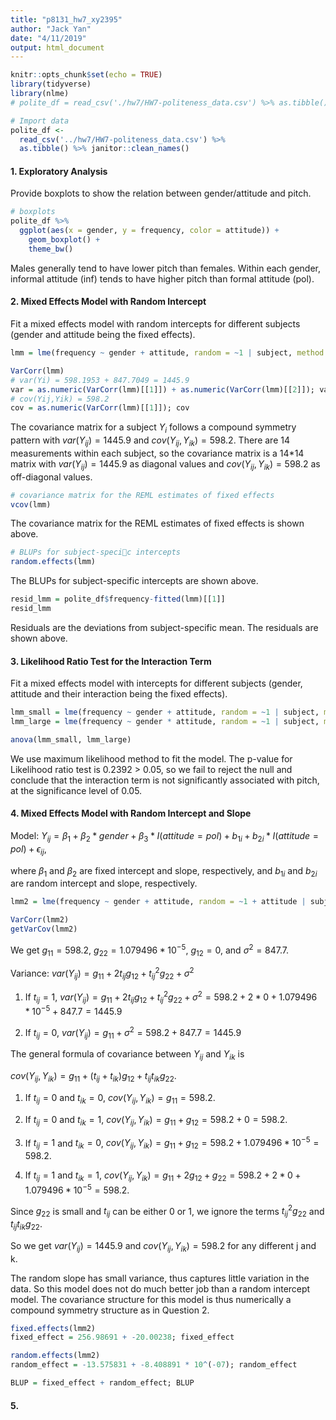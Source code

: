 ```yaml
---
title: "p8131_hw7_xy2395"
author: "Jack Yan"
date: "4/11/2019"
output: html_document
---
```


```r
knitr::opts_chunk$set(echo = TRUE)
library(tidyverse)
library(nlme)
# polite_df = read_csv('./hw7/HW7-politeness_data.csv') %>% as.tibble() %>% janitor::clean_names()
```

```r
# Import data
polite_df <- 
  read_csv('../hw7/HW7-politeness_data.csv') %>%
  as.tibble() %>% janitor::clean_names() 
```

#### 1. Exploratory Analysis

Provide boxplots to show the relation between gender/attitude and pitch.
```r
# boxplots 
polite_df %>%
  ggplot(aes(x = gender, y = frequency, color = attitude)) +
    geom_boxplot() +
    theme_bw()
```

Males generally tend to have lower pitch than females. Within each gender, informal attitude (inf) tends to have higher pitch than formal attitude (pol).

#### 2. Mixed Effects Model with Random Intercept

Fit a mixed effects model with random intercepts for different subjects (gender and attitude being the fixed effects).

```r
lmm = lme(frequency ~ gender + attitude, random = ~1 | subject, method = "REML", data = polite_df)

VarCorr(lmm)
# var(Yi) = 598.1953 + 847.7049 = 1445.9
var = as.numeric(VarCorr(lmm)[[1]]) + as.numeric(VarCorr(lmm)[[2]]); var 
# cov(Yij,Yik) = 598.2
cov = as.numeric(VarCorr(lmm)[[1]]); cov 
```

The covariance matrix for a subject $Y_i$ follows a compound symmetry pattern with $var(Y_{ij})=1445.9$ and $cov(Y_{ij},Y_{ik})=598.2$. There are 14 measurements within each subject, so the covariance matrix is a 14*14 matrix with $var(Y_{ij})=1445.9$ as diagonal values and $cov(Y_{ij},Y_{ik})=598.2$ as off-diagonal values.

```r
# covariance matrix for the REML estimates of fixed effects
vcov(lmm)
```

The covariance matrix for the REML estimates of fixed effects is shown above.

```r
# BLUPs for subject-speci􏰍c intercepts
random.effects(lmm)
```

The BLUPs for subject-specific intercepts are shown above. 

```r
resid_lmm = polite_df$frequency-fitted(lmm)[[1]]
resid_lmm
```

Residuals are the deviations from subject-specific mean. The residuals are shown above.

#### 3. Likelihood Ratio Test for the Interaction Term

Fit a mixed effects model with intercepts for different subjects (gender, attitude and their interaction being the fixed effects).

```r
lmm_small = lme(frequency ~ gender + attitude, random = ~1 | subject, method = "ML", data = polite_df)
lmm_large = lme(frequency ~ gender * attitude, random = ~1 | subject, method = "ML", data = polite_df)

anova(lmm_small, lmm_large)
```

We use maximum likelihood method to fit the model. The p-value for Likelihood ratio test is 0.2392 > 0.05, so we fail to reject the null and conclude that the interaction term is not significantly associated with pitch, at the significance level of 0.05.


#### 4. Mixed Effects Model with Random Intercept and Slope

Model: $Y_{ij}=\beta_1 + \beta_2*gender+\beta_3*I(attitude=pol)+b_{1i}+b_{2i}*I(attitude=pol)+ \epsilon_{ij}$,

where $\beta_1$ and $\beta_2$ are fixed intercept and slope, respectively, and $b_{1i}$ and $b_{2i}$ are random intercept and slope, respectively.

```r
lmm2 = lme(frequency ~ gender + attitude, random = ~1 + attitude | subject, method = "REML", data = polite_df)

VarCorr(lmm2)
getVarCov(lmm2)

```
We get $g_{11}=598.2$, $g_{22}=1.079496*10^{-5}$, $g_{12}=0$, and $\sigma^2=847.7$. 

Variance:
$var(Y_{ij})=g_{11} + 2t_{ij}g_{12} + t_{ij}^2 g_{22} + \sigma^2$

1. If $t_{ij}= 1$, $var(Y_{ij})=g_{11} + 2t_{ij}g_{12} + t_{ij}^2 g_{22} + \sigma^2=598.2+2*0+1.079496*10^{-5}+847.7=1445.9$

2. If $t_{ij}= 0$, $var(Y_{ij})=g_{11} + \sigma^2=598.2+847.7=1445.9$

The general formula of covariance between $Y_{ij}$ and $Y_{ik}$ is

$cov(Y_{ij},Y_{ik})=g_{11}+ (t_{ij} + t_{ik})g_{12} +t_{ij}t_{ik}g_{22}$.

1. If $t_{ij}= 0$ and $t_{ik}=0$, $cov(Y_{ij},Y_{ik})=g_{11}= 598.2$.

2. If $t_{ij}= 0$ and $t_{ik}=1$, $cov(Y_{ij},Y_{ik})=g_{11}+g_{12}=598.2+0=598.2$.

3. If $t_{ij}= 1$ and $t_{ik}=0$, $cov(Y_{ij},Y_{ik})=g_{11}+g_{12}=598.2+1.079496*10^{-5}=598.2$.

4. If $t_{ij}= 1$ and $t_{ik}=1$, $cov(Y_{ij},Y_{ik})=g_{11}+ 2g_{12}+g_{22}=598.2+2*0+1.079496*10^{-5}=598.2$.

Since $g_{22}$ is small and $t_{ij}$ can be either 0 or 1, we ignore the terms $t_{ij}^2 g_{22}$ and $t_{ij}t_{ik}g_{22}$.

So we get $var(Y_{ij})= 1445.9$ and $cov(Y_{ij},Y_{ik})=598.2$ for any different j and k.

The random slope has small variance, thus captures little variation in the data. So this model does not do much better job than a random intercept model. The covariance structure for this model is thus numerically a compound symmetry structure as in Question 2.

```r
fixed.effects(lmm2)
fixed_effect = 256.98691 + -20.00238; fixed_effect

random.effects(lmm2)
random_effect = -13.575831 + -8.408891 * 10^(-07); random_effect

BLUP = fixed_effect + random_effect; BLUP
```

#### 5. 



